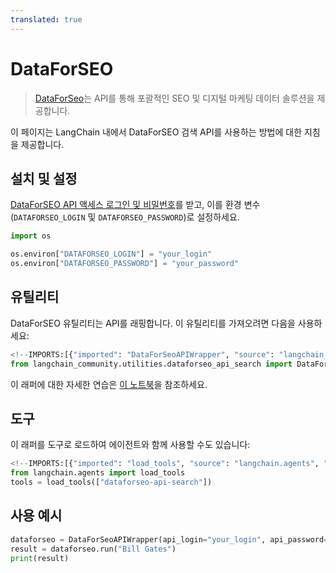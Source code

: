 ```yaml
---
translated: true
---
```


# DataForSEO

>[DataForSeo](https://dataforseo.com/)는 API를 통해 포괄적인 SEO 및 디지털 마케팅 데이터 솔루션을 제공합니다.

이 페이지는 LangChain 내에서 DataForSEO 검색 API를 사용하는 방법에 대한 지침을 제공합니다.

## 설치 및 설정

[DataForSEO API 액세스 로그인 및 비밀번호](https://app.dataforseo.com/register)를 받고, 이를 환경 변수(`DATAFORSEO_LOGIN` 및 `DATAFORSEO_PASSWORD`)로 설정하세요.

```python
import os

os.environ["DATAFORSEO_LOGIN"] = "your_login"
os.environ["DATAFORSEO_PASSWORD"] = "your_password"
```

## 유틸리티

DataForSEO 유틸리티는 API를 래핑합니다. 이 유틸리티를 가져오려면 다음을 사용하세요:

```python
<!--IMPORTS:[{"imported": "DataForSeoAPIWrapper", "source": "langchain_community.utilities.dataforseo_api_search", "docs": "https://api.python.langchain.com/en/latest/utilities/langchain_community.utilities.dataforseo_api_search.DataForSeoAPIWrapper.html", "title": "DataForSEO"}]-->
from langchain_community.utilities.dataforseo_api_search import DataForSeoAPIWrapper
```

이 래퍼에 대한 자세한 연습은 [이 노트북](/docs/integrations/tools/dataforseo)을 참조하세요.

## 도구

이 래퍼를 도구로 로드하여 에이전트와 함께 사용할 수도 있습니다:

```python
<!--IMPORTS:[{"imported": "load_tools", "source": "langchain.agents", "docs": "https://api.python.langchain.com/en/latest/agent_toolkits/langchain_community.agent_toolkits.load_tools.load_tools.html", "title": "DataForSEO"}]-->
from langchain.agents import load_tools
tools = load_tools(["dataforseo-api-search"])
```

## 사용 예시

```python
dataforseo = DataForSeoAPIWrapper(api_login="your_login", api_password="your_password")
result = dataforseo.run("Bill Gates")
print(result)
```
